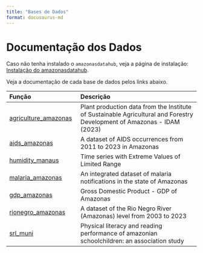 ```yaml
---
title: "Bases de Dados"
format: docusaurus-md
---
```


# Documentação dos Dados

Caso não tenha instalado o `amazonasdatahub`, veja a página de instalação: [Instalação do amazonasdatahub](../instalacao).

Veja a documentação de cada base de dados pelos links abaixo.

| Função | Descrição |
| :----- |:--------- |
|[agriculture_amazonas](./agriculture_amazonas)|Plant production data from the Institute of Sustainable Agricultural and Forestry Development of Amazonas - IDAM (2023)|
|[aids_amazonas](./aids_amazonas)|A dataset of AIDS occurrences from 2011 to 2023 in Amazonas|
|[humidity_manaus](./humidity_manaus) |Time series with Extreme Values of Limited Range|
|[malaria_amazonas](./malaria_amazonas)|An integrated dataset of malaria notifications in the state of Amazonas|
|[gdp_amazonas](./gdp_amazonas)|Gross Domestic Product - GDP of Amazonas|
|[rionegro_amazonas](./rionegro_amazonas)|A dataset of the Rio Negro River (Amazonas) level from 2003 to 2023|
|[srl_muni](./srl_muni)| Physical literacy and reading performance of amazonian schoolchildren: an association study|
